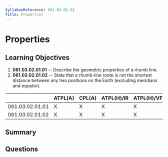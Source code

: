 ```yaml
---
SyllabusReference: 061.03.02.01
Title: Properties
---
```


# Properties

## Learning Objectives

1.  **061.03.02.01.01** -- Describe the geometric properties of a rhumb line.
2.  **061.03.02.01.02** -- State that a rhumb-line route is not the shortest
    distance between any two positions on the Earth (excluding meridians and
    equator).

|                 | ATPL(A) | CPL(A) | ATPL(H)/IR | ATPL(H)/VFR | CPL(H) | IR | CBIR(A) |
| --------------- | ------- | ------ | ---------- | ----------- | ------ | -- | ------- |
| 061.03.02.01.01 | X       | X      | X          | X           | X      |    |         |
| 061.03.02.01.02 | X       | X      | X          | X           | X      |    |         |

## Summary

## Questions
